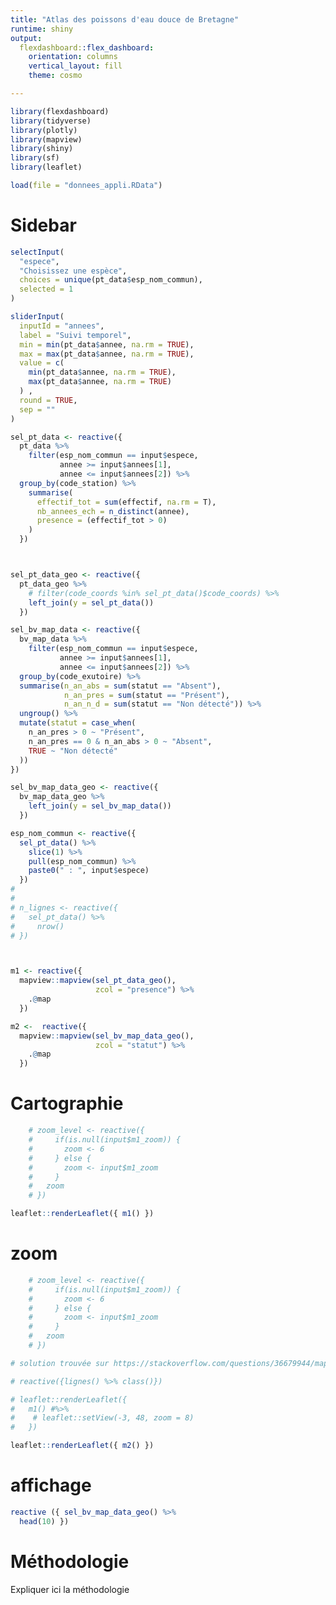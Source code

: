 ```yaml
---
title: "Atlas des poissons d'eau douce de Bretagne"
runtime: shiny
output: 
  flexdashboard::flex_dashboard:
    orientation: columns
    vertical_layout: fill
    theme: cosmo

---
```


```r
library(flexdashboard)
library(tidyverse)
library(plotly)
library(mapview)
library(shiny)
library(sf)
library(leaflet)
```


```r
load(file = "donnees_appli.RData")
```

Sidebar {.sidebar data-width=350}
=====================================

```r

selectInput(
  "espece",
  "Choisissez une espèce",
  choices = unique(pt_data$esp_nom_commun),
  selected = 1
)

sliderInput(
  inputId = "annees",
  label = "Suivi temporel",
  min = min(pt_data$annee, na.rm = TRUE),
  max = max(pt_data$annee, na.rm = TRUE),
  value = c(
    min(pt_data$annee, na.rm = TRUE),
    max(pt_data$annee, na.rm = TRUE)
  ) ,
  round = TRUE,
  sep = ""
)
```

```r
sel_pt_data <- reactive({
  pt_data %>%
    filter(esp_nom_commun == input$espece,
           annee >= input$annees[1],
           annee <= input$annees[2]) %>% 
  group_by(code_station) %>% 
    summarise(
      effectif_tot = sum(effectif, na.rm = T),
      nb_annees_ech = n_distinct(annee),
      presence = (effectif_tot > 0) 
    )
  })



sel_pt_data_geo <- reactive({
  pt_data_geo %>%
    # filter(code_coords %in% sel_pt_data()$code_coords) %>%
    left_join(y = sel_pt_data())
  })

sel_bv_map_data <- reactive({
  bv_map_data %>%
    filter(esp_nom_commun == input$espece,
           annee >= input$annees[1],
           annee <= input$annees[2]) %>% 
  group_by(code_exutoire) %>% 
  summarise(n_an_abs = sum(statut == "Absent"),
            n_an_pres = sum(statut == "Présent"),
            n_an_n_d = sum(statut == "Non détecté")) %>%
  ungroup() %>%
  mutate(statut = case_when(
    n_an_pres > 0 ~ "Présent",
    n_an_pres == 0 & n_an_abs > 0 ~ "Absent",
    TRUE ~ "Non détecté"
  ))
})

sel_bv_map_data_geo <- reactive({
  bv_map_data_geo %>%
    left_join(y = sel_bv_map_data())
  })

esp_nom_commun <- reactive({
  sel_pt_data() %>%
    slice(1) %>%
    pull(esp_nom_commun) %>%
    paste0(" : ", input$espece)
  })
# 
# 
# n_lignes <- reactive({
#   sel_pt_data() %>%
#     nrow()
# })



m1 <- reactive({
  mapview::mapview(sel_pt_data_geo(),
                   zcol = "presence") %>%
    .@map
  })

m2 <-  reactive({
  mapview::mapview(sel_bv_map_data_geo(),
                   zcol = "statut") %>%
    .@map
  })
```


# Cartographie
```r

    # zoom_level <- reactive({
    #     if(is.null(input$m1_zoom)) {
    #       zoom <- 6
    #     } else {
    #       zoom <- input$m1_zoom
    #     }
    #   zoom
    # })

leaflet::renderLeaflet({ m1() })


```

# zoom

```r
    # zoom_level <- reactive({
    #     if(is.null(input$m1_zoom)) {
    #       zoom <- 6
    #     } else {
    #       zoom <- input$m1_zoom
    #     }
    #   zoom
    # })

# solution trouvée sur https://stackoverflow.com/questions/36679944/mapview-for-shiny

# reactive({lignes() %>% class()})

# leaflet::renderLeaflet({
#   m1() #%>%
#    # leaflet::setView(-3, 48, zoom = 8)
#   })

leaflet::renderLeaflet({ m2() })

```

# affichage

```r

reactive ({ sel_bv_map_data_geo() %>% 
  head(10) }) 

```


# Méthodologie

Expliquer ici la méthodologie











